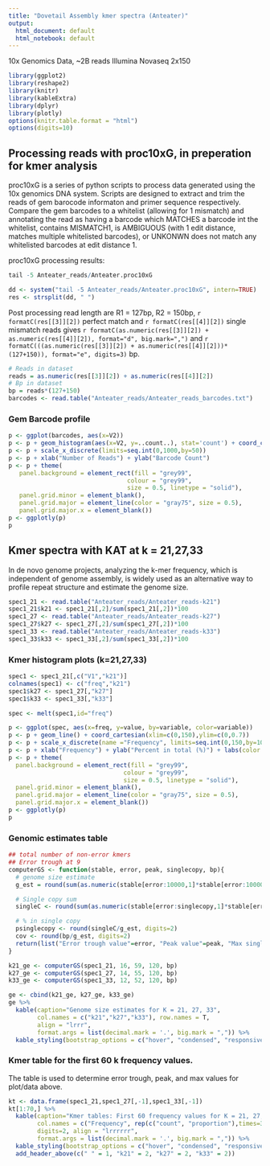 ```yaml
---
title: "Dovetail Assembly kmer spectra (Anteater)"
output:
  html_document: default
  html_notebook: default
---
```


10x Genomics Data, ~2B reads Illumina Novaseq 2x150 

```r
library(ggplot2)
library(reshape2)
library(knitr)
library(kableExtra)
library(dplyr)
library(plotly)
options(knitr.table.format = "html")
options(digits=10)
```

## Processing reads with proc10xG, in preperation for kmer analysis

proc10xG is a series of python scripts to process data generated using the 10x genomics DNA system. Scripts are designed to extract and trim the reads of gem barocode informaton and primer sequence respectively. Compare the gem barcodes to a whitelist (allowing for 1 mismatch) and annotating the read as having a barcode which MATCHES a barcode int the whitelist, contains MISMATCH1, is AMBIGUOUS (with 1 edit distance, matches multiple whitelisted barcodes), or UNKONWN does not match any whitelisted barcodes at edit distance 1.

proc10xG processing results:
```r
tail -5 Anteater_reads/Anteater.proc10xG
```

```r
dd <- system("tail -5 Anteater_reads/Anteater.proc10xG", intern=TRUE)
res <- strsplit(dd, " ")
```

Post processing read length are R1 = 127bp, R2 = 150bp, `r formatC(res[[3]][2])` perfect match and `r formatC(res[[4]][2])` single mismatch reads gives `r formatC(as.numeric(res[[3]][2]) + as.numeric(res[[4]][2]), format="d", big.mark=",")` and `r formatC(((as.numeric(res[[3]][2]) + as.numeric(res[[4]][2]))*(127+150)), format="e", digits=3)` bp.

```r
# Reads in dataset
reads = as.numeric(res[[3]][2]) + as.numeric(res[[4]][2])
# Bp in dataset
bp = reads*(127+150)
barcodes <- read.table("Anteater_reads/Anteater_reads_barcodes.txt")
```

### Gem Barcode profile 
```r
p <- ggplot(barcodes, aes(x=V2))
p <- p + geom_histogram(aes(x=V2, y=..count..), stat='count') + coord_cartesian(xlim=c(0,1000),ylim=c(0,5000))
p <- p + scale_x_discrete(limits=seq.int(0,1000,by=50))
p <- p + xlab("Number of Reads") + ylab("Barcode Count")
p <- p + theme(
   panel.background = element_rect(fill = "grey99",
                                 colour = "grey99",
                                 size = 0.5, linetype = "solid"),
   panel.grid.minor = element_blank(), 
   panel.grid.major = element_line(color = "gray75", size = 0.5),
   panel.grid.major.x = element_blank())
p <- ggplotly(p)
p
```


## Kmer spectra with KAT at k = 21,27,33

In de novo genome projects, analyzing the k-mer frequency, which is independent of genome
assembly, is widely used as an alternative way to profile repeat structure and estimate the genome size.

```r
spec1_21 <- read.table("Anteater_reads/Anteater_reads-k21")
spec1_21$k21 <- spec1_21[,2]/sum(spec1_21[,2])*100
spec1_27 <- read.table("Anteater_reads/Anteater_reads-k27")
spec1_27$k27 <- spec1_27[,2]/sum(spec1_27[,2])*100
spec1_33 <- read.table("Anteater_reads/Anteater_reads-k33")
spec1_33$k33 <- spec1_33[,2]/sum(spec1_33[,2])*100
```

### Kmer histogram plots (k=21,27,33)

```r
spec1 <- spec1_21[,c("V1","k21")]
colnames(spec1) <- c("freq","k21")
spec1$k27 <- spec1_27[,"k27"]
spec1$k33 <- spec1_33[,"k33"]

spec <- melt(spec1,id="freq")

p <- ggplot(spec, aes(x=freq, y=value, by=variable, color=variable))
p <- p + geom_line() + coord_cartesian(xlim=c(0,150),ylim=c(0,0.7))
p <- p + scale_x_discrete(name ="Frequency", limits=seq.int(0,150,by=10))
p <- p + xlab("Frequency") + ylab("Percent in total (%)") + labs(color = "kmer")
p <- p + theme(
  panel.background = element_rect(fill = "grey99",
                                colour = "grey99",
                                size = 0.5, linetype = "solid"),
  panel.grid.minor = element_blank(), 
  panel.grid.major = element_line(color = "gray75", size = 0.5),
  panel.grid.major.x = element_blank())
p <- ggplotly(p)
p
```

### Genomic estimates table

```r
## total number of non-error kmers
## Error trough at 9
computerGS <- function(stable, error, peak, singlecopy, bp){
  # genome size estimate
  g_est = round(sum(as.numeric(stable[error:10000,1]*stable[error:10000,2]))/peak, digits=0)

  # Single copy sum
  singleC <- round(sum(as.numeric(stable[error:singlecopy,1]*stable[error:singlecopy,2]))/peak, digits=0)

  # % in single copy
  psinglecopy <- round(singleC/g_est, digits=2)
  cov <- round(bp/g_est, digits=2)
  return(list("Error trough value"=error, "Peak value"=peak, "Max singlecopy value"=singlecopy, "Genome size estimate"=format(g_est, big.mark = ","), "Single copy size estimate"=format(singleC, big.mark=","), singlecopy_proportion=psinglecopy, "Coverage estimate"=cov))
}

k21_ge <- computerGS(spec1_21, 16, 59, 120, bp)
k27_ge <- computerGS(spec1_27, 14, 55, 120, bp)
k33_ge <- computerGS(spec1_33, 12, 52, 120, bp)

ge <- cbind(k21_ge, k27_ge, k33_ge)
ge %>% 
  kable(caption="Genome size estimates for K = 21, 27, 33", 
        col.names = c("k21","k27","k33"), row.names = T,
        align = "lrrr",
        format.args = list(decimal.mark = '.', big.mark = ",")) %>% 
  kable_styling(bootstrap_options = c("hover", "condensed", "responsive"), full_width = T)
```

### Kmer table for the first 60 k frequency values.
The table is used to determine error trough, peak, and max values for plot/data above.
```r
kt <- data.frame(spec1_21,spec1_27[,-1],spec1_33[,-1])
kt[1:70,] %>% 
  kable(caption="Kmer tables: First 60 frequency values for K = 21, 27, 33",
        col.names = c("Frequency", rep(c("count", "proportion"),times=3)),
        digits=2, align = "lrrrrrr",
        format.args = list(decimal.mark = '.', big.mark = ",")) %>% 
  kable_styling(bootstrap_options = c("hover", "condensed", "responsive"), full_width = T) %>%
  add_header_above(c(" " = 1, "k21" = 2, "k27" = 2, "k33" = 2))
```


